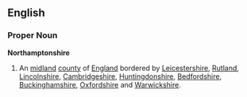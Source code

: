 ==English==
===Proper Noun===
'''Northamptonshire'''
{{wikipedia}}
# An [[midland]] [[county]] of [[England]] bordered by [[Leicestershire]], [[Rutland]], [[Lincolnshire]], [[Cambridgeshire]], [[Huntingdonshire]], [[Bedfordshire]], [[Buckinghamshire]], [[Oxfordshire]] and [[Warwickshire]].